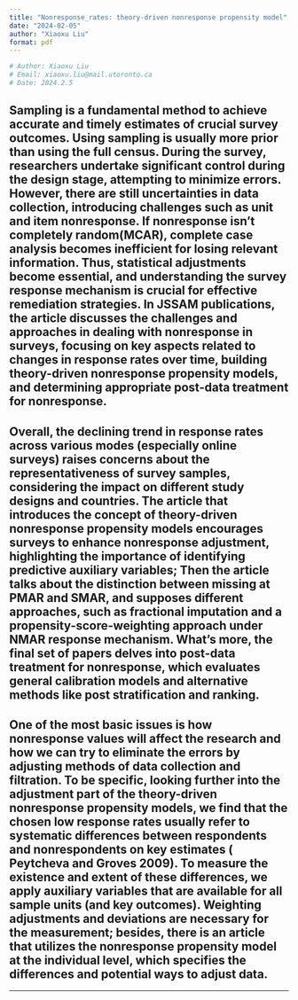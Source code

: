 ```yaml
---
title: "Nonresponse_rates: theory-driven nonresponse propensity model"
date: "2024-02-05"
author: "Xiaoxu Liu"
format: pdf
---
```

```r
# Author: Xiaoxu Liu
# Email: xiaoxu.liu@mail.utoronto.ca
# Date: 2024.2.5
```

\newpage

## Sampling is a fundamental method to achieve accurate and timely estimates of crucial survey outcomes. Using sampling is usually more prior than using the full census. During the survey, researchers undertake significant control during the design stage, attempting to minimize errors. However, there are still uncertainties in data collection, introducing challenges such as unit and item nonresponse. If nonresponse isn't completely random(MCAR), complete case analysis becomes inefficient for losing relevant information. Thus, statistical adjustments become essential, and understanding the survey response mechanism is crucial for effective remediation strategies. In JSSAM publications, the article discusses the challenges and approaches in dealing with nonresponse in surveys, focusing on key aspects related to changes in response rates over time, building theory-driven nonresponse propensity models, and determining appropriate post-data treatment for nonresponse. 


## Overall, the declining trend in response rates across various modes (especially online surveys) raises concerns about the representativeness of survey samples, considering the impact on different study designs and countries. The article that introduces the concept of theory-driven nonresponse propensity models encourages surveys to enhance nonresponse adjustment, highlighting the importance of identifying predictive auxiliary variables; Then the article talks about the distinction between missing at PMAR and SMAR, and supposes different approaches, such as fractional imputation and a propensity-score-weighting approach under NMAR response mechanism. What’s more, the final set of papers delves into post-data treatment for nonresponse, which evaluates general calibration models and alternative methods like post stratification and ranking.

## One of the most basic issues is how nonresponse values will affect the research and how we can try to eliminate the errors by adjusting methods of data collection and filtration. To be specific, looking further into the adjustment part of the theory-driven nonresponse propensity models, we find that the chosen low response rates usually refer to systematic differences between respondents and nonrespondents on key estimates ( Peytcheva and Groves 2009).  To measure the existence and extent of these differences, we apply auxiliary variables that are available for all sample units (and key outcomes). Weighting adjustments and deviations are necessary for the measurement; besides, there is an article that utilizes the nonresponse propensity model at the individual level, which specifies the differences and potential ways to adjust data.

---




